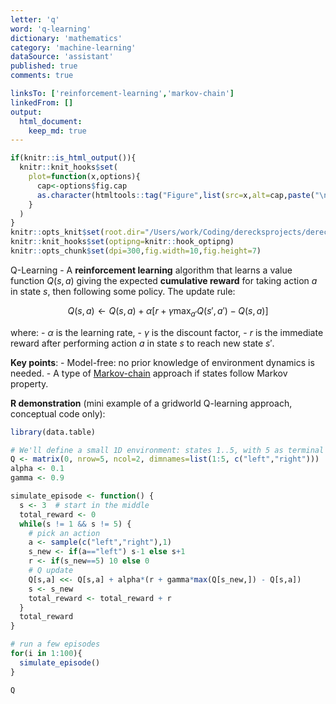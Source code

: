 ```yaml
---
letter: 'q'
word: 'q-learning'
dictionary: 'mathematics'
category: 'machine-learning'
dataSource: 'assistant'
published: true
comments: true

linksTo: ['reinforcement-learning','markov-chain']
linkedFrom: []
output:
  html_document:
    keep_md: true
---
```


```r
if(knitr::is_html_output()){
  knitr::knit_hooks$set(
    plot=function(x,options){
      cap<-options$fig.cap
      as.character(htmltools::tag("Figure",list(src=x,alt=cap,paste("\n\t",cap,"\n",sep=""))))
    }
  )
}
knitr::opts_knit$set(root.dir="/Users/work/Coding/derecksprojects/derecksnotes.com-playground/derecksnotes.com/client/src/app/dictionaries/mathematics/definitions")
knitr::knit_hooks$set(optipng=knitr::hook_optipng)
knitr::opts_chunk$set(dpi=300,fig.width=10,fig.height=7)
```

<a id="q-learning">Q-Learning</a> - A **reinforcement learning** algorithm that learns a value function $Q(s,a)$ giving the expected **cumulative reward** for taking action $a$ in state $s$, then following some policy. The update rule:

$$
Q(s,a) \leftarrow Q(s,a) + \alpha \bigl[r + \gamma \max_{a'}Q(s', a') - Q(s,a)\bigr]
$$

where:
- $\alpha$ is the learning rate,
- $\gamma$ is the discount factor,
- $r$ is the immediate reward after performing action $a$ in state $s$ to reach new state $s'$.

**Key points**:
- Model-free: no prior knowledge of environment dynamics is needed.
- A type of [Markov-chain](#markov-chain) approach if states follow Markov property.

**R demonstration** (mini example of a gridworld Q-learning approach, conceptual code only):

```r
library(data.table)

# We'll define a small 1D environment: states 1..5, with 5 as terminal
Q <- matrix(0, nrow=5, ncol=2, dimnames=list(1:5, c("left","right")))
alpha <- 0.1
gamma <- 0.9

simulate_episode <- function() {
  s <- 3  # start in the middle
  total_reward <- 0
  while(s != 1 && s != 5) {
    # pick an action
    a <- sample(c("left","right"),1)
    s_new <- if(a=="left") s-1 else s+1
    r <- if(s_new==5) 10 else 0
    # Q update
    Q[s,a] <<- Q[s,a] + alpha*(r + gamma*max(Q[s_new,]) - Q[s,a])
    s <- s_new
    total_reward <- total_reward + r
  }
  total_reward
}

# run a few episodes
for(i in 1:100){
  simulate_episode()
}

Q
```
